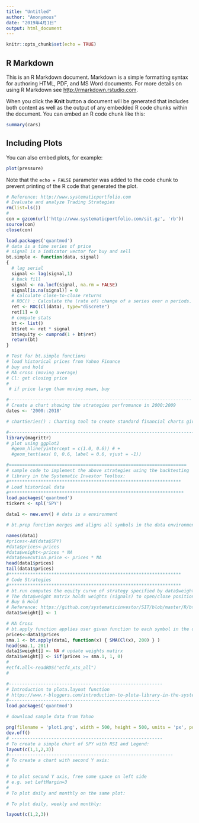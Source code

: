 ---
title: "Untitled"
author: "Anonymous"
date: "2019年4月1日"
output: html_document
---

```{r setup, include=FALSE}
knitr::opts_chunk$set(echo = TRUE)
```

## R Markdown

This is an R Markdown document. Markdown is a simple formatting syntax for authoring HTML, PDF, and MS Word documents. For more details on using R Markdown see <http://rmarkdown.rstudio.com>.

When you click the **Knit** button a document will be generated that includes both content as well as the output of any embedded R code chunks within the document. You can embed an R code chunk like this:

```{r cars}
summary(cars)
```

## Including Plots

You can also embed plots, for example:

```{r pressure, echo=FALSE}
plot(pressure)
```

Note that the `echo = FALSE` parameter was added to the code chunk to prevent printing of the R code that generated the plot.
```{r}
# Reference: http://www.systematicportfolio.com
# Evaluate and analyze Trading Strategies
rm(list=ls())
#
con = gzcon(url('http://www.systematicportfolio.com/sit.gz', 'rb'))
source(con)
close(con)
```

```{r}
load.packages('quantmod')
# data is a time series of price
# signal is a indicator vector for buy and sell
bt.simple <- function(data, signal)
{
  # lag serial
  signal <- lag(signal,1)
  # back fill
  signal <- na.locf(signal, na.rm = FALSE)
  signal[is.na(signal)] = 0
  # calculate close-to-close returns
  # ROC() : Calculate the (rate of) change of a series over n periods.
  ret <- ROC(Cl(data), type="discrete")
  ret[1] = 0
  # compute stats
  bt <- list()
  bt$ret <- ret * signal 
  bt$equity <- cumprod(1 + bt$ret)
  return(bt)
}
```
```{r}
# Test for bt.simple functions
# load historical prices from Yahoo Finance
# buy and hold
# MA cross (moving average)
# Cl: get closing price
#
 # if price large than moving mean, buy

```
```{r}

#---------------------------------------------------------------------
# Create a chart showing the strategies perfromance in 2000:2009
dates <- '2000::2018'

# chartSeries() : Charting tool to create standard financial charts given a time series like object

#------------------------------------------------------------------------
library(magrittr)
# plot using ggplot2 
  #geom_hline(yintercept = c(1.0, 0.6)) # +  
  #geom_text(aes( 0, 0.6, label = 0.6, vjust = -1))
```
```{r}
#===================================================================
# sample code to implement the above strategies using the backtesting 
# library in the Systematic Investor Toolbox:
#*****************************************************************
# Load historical data
#******************************************************************    
load.packages('quantmod')
tickers <- spl('SPY')

data1 <- new.env() # data is a environment

# bt.prep function merges and aligns all symbols in the data environment

names(data1)
#prices<-Ad(data$SPY)
#data$prices<-prices
#data$weight<-prices * NA
#data$execution.price <- prices * NA
head(data1$prices)
tail(data1$prices)
#*****************************************************************
# Code Strategies
#*****************************************************************
# bt.run computes the equity curve of strategy specified by data$weight matrix. 
# The data$weight matrix holds weights (signals) to open/close positions
# Buy & Hold 
# Reference: https://github.com/systematicinvestor/SIT/blob/master/R/bt.summary.r
data1$weight[] <- 1

# MA Cross
# bt.apply function applies user given function to each symbol in the data environment
prices<-data1$prices
sma.1 <- bt.apply(data1, function(x) { SMA(Cl(x), 200) } ) 
head(sma.1, 201)
data1$weight[] <- NA # update weights matirx
data1$weight[] <- iif(prices >= sma.1, 1, 0)
#
#etf4.all<-readRDS("etf4_xts_all")
#

```
```{r}
#----------------------------------------------------------
# Introduction to plota.layout function
# https://www.r-bloggers.com/introduction-to-plota-library-in-the-systematic-investor-toolbox/
#---------------------------------------------------------
load.packages('quantmod')

# download sample data from Yahoo

png(filename = 'plot1.png', width = 500, height = 500, units = 'px', pointsize = 12, bg = 'white')
dev.off()
# ---------------------------------------------------------
# To create a simple chart of SPY with RSI and Legend:
layout(c(1,1,2,3))
#--------------------------------------------------------------
# To create a chart with second Y axis:
#

# to plot second Y axis, free some space on left side
# e.g. set LeftMargin=3
#
# To plot daily and monthly on the same plot: 

# To plot daily, weekly and monthly:

layout(c(1,2,3))



```





